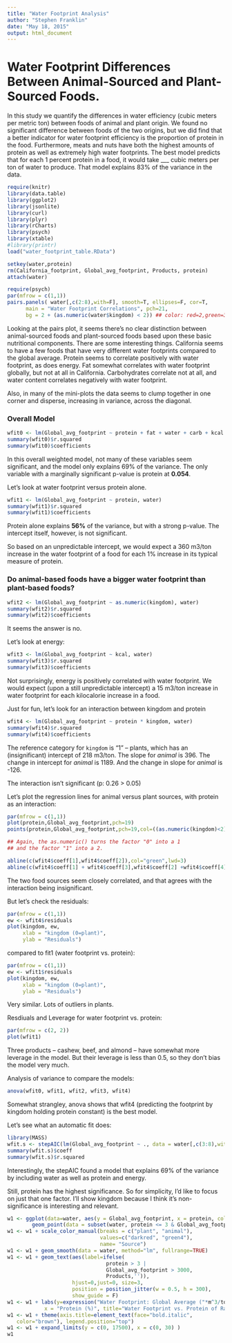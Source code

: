 ```yaml
---
title: "Water Footprint Analysis"
author: "Stephen Franklin"
date: "May 18, 2015"
output: html_document
---
```


# Water Footprint Differences Between Animal-Sourced and Plant-Sourced Foods.

In this study we quantify the differences in water efficiency (cubic meters per metric ton) between foods of animal and plant origin. We found no significant difference between foods of the two origins, but we did find that a better indicator for water footprint efficiency is the proportion of protein in the food. Furthermore, meats and nuts have both the highest amounts of protein as well as extremely high water footprints. The best model predicts that for each 1 percent protein in a food, it would take ___ cubic meters per ton of water to produce. That model explains 83% of the variance in the data.

```r
require(knitr)
library(data.table)
library(ggplot2)
library(jsonlite)
library(curl)
library(plyr)
library(rCharts)
library(psych)
library(xtable)
#library(printr)
load("water_footprint_table.RData")
```

```r
setkey(water,protein)
rm(California_footprint, Global_avg_footprint, Products, protein)
attach(water)
```

```r
require(psych)
par(mfrow = c(1,1))
pairs.panels( water[,c(2:8),with=F], smooth=T, ellipses=F, cor=T,
      main = "Water Footprint Correlations", pch=21, 
      bg = 2 + (as.numeric(water$kingdom) < 2)) ## color: red=2,green=3, plant=1,animal=2
```

Looking at the pairs plot, it seems there's no clear distinction between animal-sourced foods and plant-sourced foods based upon these basic nutritional components. There are some interesting things. California seems to have a few foods that have very different water footprints compared to the global average. Protein seems to correlate positively with water footprint, as does energy. Fat somewhat correlates with water footprint globally, but not at all in California. Carbohydrates correlate not at all, and water content correlates negatively with water footprint.

Also, in many of the mini-plots the data seems to clump together in one corner and disperse, increasing in variance, across the diagonal.

### Overall Model

```r
wfit0 <- lm(Global_avg_footprint ~ protein + fat + water + carb + kcal + kingdom, water)
summary(wfit0)$r.squared
summary(wfit0)$coefficients
```

In this overall weighted model, not many of these variables seem significant, and the model only explains 69% of the variance. The only variable with a marginally significant p-value is protein at **0.054**.

Let's look at water footprint versus protein alone.
```r
wfit1 <- lm(Global_avg_footprint ~ protein, water)
summary(wfit1)$r.squared
summary(wfit1)$coefficients
```
Protein alone explains **56%** of the variance, but with a strong p-value.
The intercept itself, however, is not significant.

So based on an unpredictable intercept, we would expect a 360 m3/ton increase in the water footprint of a food for each 1% increase in its typical measure of protein.

### Do animal-based foods have a bigger water footprint than plant-based foods?

```r
wfit2 <- lm(Global_avg_footprint ~ as.numeric(kingdom), water)
summary(wfit2)$r.squared
summary(wfit2)$coefficients
```
It seems the answer is no.


Let's look at energy:
```r
wfit3 <- lm(Global_avg_footprint ~ kcal, water)
summary(wfit3)$r.squared
summary(wfit3)$coefficients
```
Not surprisingly, energy is positively correlated with water footprint. We would expect (upon a still unpredictable intercept) a 15 m3/ton increase in water footprint for each kilocalorie increase in a food.

Just for fun, let's look for an interaction between kingdom and protein
```r
wfit4 <- lm(Global_avg_footprint ~ protein * kingdom, water)
summary(wfit4)$r.squared
summary(wfit4)$coefficients
```

The reference category for `kingdom` is "1" -- plants, 
which has an (insignificant) intercept of 218 m3/ton. 
The slope for *animal* is 396. 
The change in intercept for *animal* is 1189.
And the change in slope for *animal* is -126.

The interaction isn't significant (p: 0.26 > 0.05)

Let's plot the regression lines for animal versus plant sources,
with protein as an interaction:
```r
par(mfrow = c(1,1))
plot(protein,Global_avg_footprint,pch=19)
points(protein,Global_avg_footprint,pch=19,col=((as.numeric(kingdom)<2)*1+2))

## Again, the as.numeric() turns the factor "0" into a 1
## and the factor "1" into a 2.

abline(c(wfit4$coeff[1],wfit4$coeff[2]),col="green",lwd=3)
abline(c(wfit4$coeff[1] + wfit4$coeff[3],wfit4$coeff[2] +wfit4$coeff[4]),col="red",lwd=3)
```

The two food sources seem closely correlated, and that agrees with the interaction being insignificant.

But let's check the residuals:
```r
par(mfrow = c(1,1))
ew <- wfit4$residuals 
plot(kingdom, ew,
     xlab = "kingdom (0=plant)",
     ylab = "Residuals")
```

compared to fit1 (water footprint vs. protein):
```r
par(mfrow = c(1,1))
ew <- wfit1$residuals 
plot(kingdom, ew,
     xlab = "kingdom (0=plant)",
     ylab = "Residuals")
```
Very similar. Lots of outliers in plants.

Resdiuals and Leverage for water footprint vs. protein:
```r
par(mfrow = c(2, 2))
plot(wfit1)
```

Three products -- cashew, beef, and almond -- have somewhat more leverage in the model. But their leverage is less than 0.5, so they don't bias the model very much. 

Analysis of variance to compare the models:
```r
anova(wfit0, wfit1, wfit2, wfit3, wfit4)
```

Somewhat strangley, anova shows that wfit4 (predicting the footprint by kingdom holding protein constant) is the best model.

Let's see what an automatic fit does:
```r
library(MASS)
wfit.s <- stepAIC(lm(Global_avg_footprint ~ ., data = water[,c(3:8),with=F]), trace = 0) 
summary(wfit.s)$coeff
summary(wfit.s)$r.squared
```

Interestingly, the stepAIC found a model that explains 69% of the variance by including water as well as protein and energy.

Still, protein has the highest significance. So for simplicity, I'd like to focus on just that one factor. I'll show kingdom because I think it's non-significance is interesting and relevant.

```r
w1 <- ggplot(data=water, aes(y = Global_avg_footprint, x = protein, color=kingdom)) +
        geom_point(data = subset(water, protein <= 3 & Global_avg_footprint < 3000))
w1 <- w1 + scale_color_manual(breaks = c("plant", "animal"),
                              values=c("darkred", "green4"),
                              name= "Source")
w1 <- w1 + geom_smooth(data = water, method="lm", fullrange=TRUE)
w1 <- w1 + geom_text(aes(label=ifelse(
                                protein > 3 |
                                Global_avg_footprint > 3000,
                                Products,'')),
                     hjust=0,just=0, size=3,
                     position = position_jitter(w = 0.5, h = 300),
                     show_guide = F)
w1 <- w1 + labs(y=expression("Water Footprint: Global Average ("*m^3/ton*")"),
            x = "Protein (%)", title="Water Footprint vs. Protein of Raw Foods: Global Average")
w1 <- w1 + theme(axis.title=element_text(face="bold.italic",
   color="brown"), legend.position="top")
w1 <- w1 + expand_limits(y = c(0, 17500), x = c(0, 30) )
w1
```

